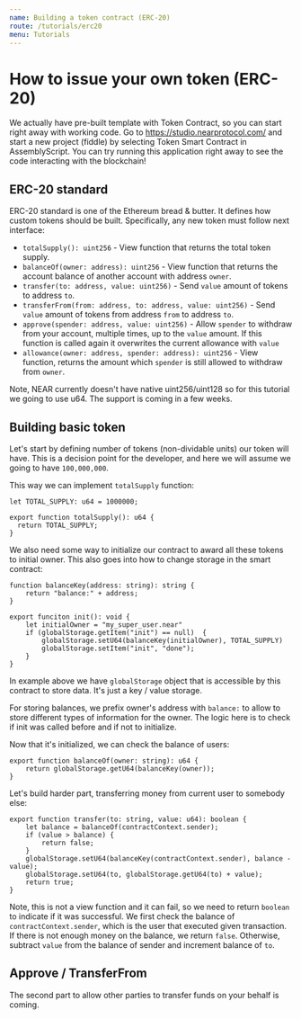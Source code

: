 ```yaml
---
name: Building a token contract (ERC-20)
route: /tutorials/erc20
menu: Tutorials
---
```


# How to issue your own token (ERC-20)

We actually have pre-built template with Token Contract, so you can start right away with working code.
Go to https://studio.nearprotocol.com/ and start a new project (fiddle) by selecting Token Smart Contract in AssemblyScript. 
You can try running this application right away to see the code interacting with the blockchain!

## ERC-20 standard

ERC-20 standard is one of the Ethereum bread & butter. It defines how custom tokens should be built.
Specifically, any new token must follow next interface:
 - `totalSupply(): uint256` - View function that returns the total token supply.
 - `balanceOf(owner: address): uint256` - View function that returns the account balance of another account with address `owner`.
 - `transfer(to: address, value: uint256)` - Send `value` amount of tokens to address `to`.
 - `transferFrom(from: address, to: address, value: uint256)` - Send `value` amount of tokens from address `from` to address `to`.
 - `approve(spender: address, value: uint256)` - Allow `spender` to withdraw from your account, multiple times, up to the `value` amount. If this function is called again it overwrites the current allowance with `value`
 - `allowance(owner: address, spender: address): uint256` - View function, returns the amount which `spender` is still allowed to withdraw from `owner`.

Note, NEAR currently doesn't have native uint256/uint128 so for this tutorial we going to use u64. The support is coming in a few weeks.

## Building basic token

Let's start by defining number of tokens (non-dividable units) our token will have.
This is a decision point for the developer, and here we will assume we going to have `100,000,000`.

This way we can implement `totalSupply` function:

```
let TOTAL_SUPPLY: u64 = 1000000;

export function totalSupply(): u64 {
  return TOTAL_SUPPLY;
}
```

We also need some way to initialize our contract to award all these tokens to initial owner.
This also goes into how to change storage in the smart contract:

```
function balanceKey(address: string): string {
    return "balance:" + address;
}

export funciton init(): void {
    let initialOwner = "my_super_user.near"
    if (globalStorage.getItem("init") == null)  {
        globalStorage.setU64(balanceKey(initialOwner), TOTAL_SUPPLY)
        globalStorage.setItem("init", "done");
    }
}
```

In example above we have `globalStorage` object that is accessible by this contract to store data.
It's just a key / value storage.

For storing balances, we prefix owner's address with `balance:` to allow to store different types of information for the owner.
The logic here is to check if init was called before and if not to initialize.

Now that it's initialized, we can check the balance of users:

```
export function balanceOf(owner: string): u64 {
    return globalStorage.getU64(balanceKey(owner));
}
```

Let's build harder part, transferring money from current user to somebody else:

```
export function transfer(to: string, value: u64): boolean {
    let balance = balanceOf(contractContext.sender);
    if (value > balance) {
        return false;
    }
    globalStorage.setU64(balanceKey(contractContext.sender), balance - value);
    globalStorage.setU64(to, globalStorage.getU64(to) + value);
    return true;
}
```

Note, this is not a view function and it can fail, so we need to return `boolean` to indicate if it was successful.
We first check the balance of `contractContext.sender`, which is the user that executed given transaction.
If there is not enough money on the balance, we return `false`. Otherwise, subtract `value` from the balance of sender and increment balance of `to`.

## Approve / TransferFrom

The second part to allow other parties to transfer funds on your behalf is coming.
